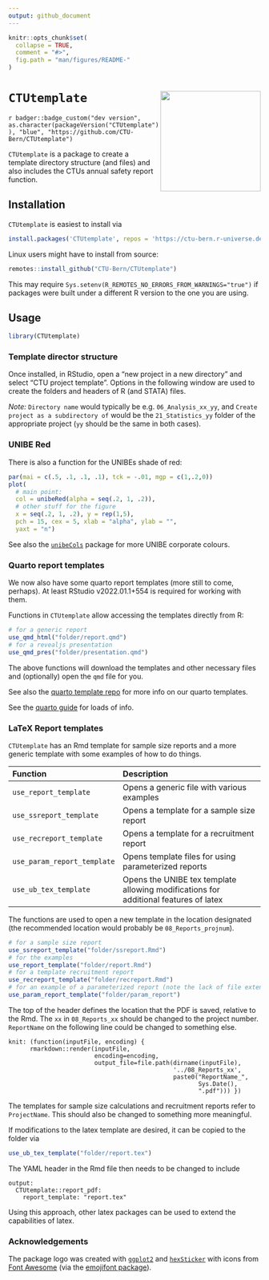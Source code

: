 ```yaml
---
output: github_document
---
```


<!-- README.md is generated from README.Rmd. Please edit that file -->

```r
knitr::opts_chunk$set(
  collapse = TRUE,
  comment = "#>",
  fig.path = "man/figures/README-"
)
```

# `CTUtemplate` <img src='man/figures/sticker.png' align="right" width="200">

`r badger::badge_custom("dev version", as.character(packageVersion("CTUtemplate")), "blue", "https://github.com/CTU-Bern/CTUtemplate")`

`CTUtemplate` is a package to create a template directory structure (and files) and also includes the CTUs annual safety report function.



## Installation

`CTUtemplate` is easiest to install via 

```r
install.packages('CTUtemplate', repos = 'https://ctu-bern.r-universe.dev')
```

Linux users might have to install from source:

```r
remotes::install_github("CTU-Bern/CTUtemplate")
```

This may require `Sys.setenv(R_REMOTES_NO_ERRORS_FROM_WARNINGS="true")` if packages were built under a different R version to the one you are using.

## Usage

```r
library(CTUtemplate)
```


### Template director structure

Once installed, in RStudio, open a "new project in a new directory" and select "CTU project template". Options in the following window are used to create the folders and headers of R (and STATA) files. 

*Note:* `Directory name` would typically be e.g. `06_Analysis_xx_yy`, and `Create project as a subdirectory of` would be the `21_Statistics_yy` folder of the appropriate project (`yy` should be the same in both cases).

### UNIBE Red

There is also a function for the UNIBEs shade of red:

```r
par(mai = c(.5, .1, .1, .1), tck = -.01, mgp = c(1,.2,0))
plot(
  # main point:
  col = unibeRed(alpha = seq(.2, 1, .2)), 
  # other stuff for the figure
  x = seq(.2, 1, .2), y = rep(1,5), 
  pch = 15, cex = 5, xlab = "alpha", ylab = "", 
  yaxt = "n")
```

See also the [`unibeCols`](https://github.com/CTU-Bern/unibeCols) package for more UNIBE corporate colours.


### Quarto report templates

We now also have some quarto report templates (more still to come, perhaps). At least RStudio v2022.01.1+554 is required for working with them. 

Functions in `CTUtemplate` allow accessing the templates directly from R:

```r
# for a generic report
use_qmd_html("folder/report.qmd")
# for a revealjs presentation
use_qmd_pres("folder/presentation.qmd")
```

The above functions will download the templates and other necessary files and (optionally) open the `qmd` file for you. 

See also the [quarto template repo](https://github.com/CTU-Bern/quarto) for more info on our quarto templates. 

See the [quarto guide](https://quarto.org/docs/guide/) for loads of info.


### LaTeX Report templates

`CTUtemplate` has an Rmd template for sample size reports and a more generic template
with some examples of how to do things. 

|Function                   |Description
|:--------------------------|:---------------------------------------
|`use_report_template`      |Opens a generic file with various examples
|`use_ssreport_template`    |Opens a template for a sample size report 
|`use_recreport_template`   |Opens a template for a recruitment report
|`use_param_report_template`|Opens template files for using parameterized reports
|`use_ub_tex_template`      |Opens the UNIBE tex template allowing modifications for additional features of latex

The functions 
are used to open a new template in the location designated (the recommended location
would probably be `08_Reports_projnum`).

```r
# for a sample size report
use_ssreport_template("folder/ssreport.Rmd")
# for the examples
use_report_template("folder/report.Rmd")
# for a template recruitment report
use_recreport_template("folder/recreport.Rmd")
# for an example of a parameterized report (note the lack of file extension here)
use_param_report_template("folder/param_report")
```

The top of the header defines the location that the PDF is saved, relative to the Rmd. The `xx` in `08_Reports_xx` should be changed to the project number. `ReportName` on the following line could be changed to something else.

```
knit: (function(inputFile, encoding) { 
      rmarkdown::render(inputFile,
                        encoding=encoding, 
                        output_file=file.path(dirname(inputFile), 
                                              '../08_Reports_xx', 
                                              paste0("ReportName_",
                                                     Sys.Date(),
                                                     ".pdf"))) })
```

The templates for sample size calculations and recruitment reports refer to `ProjectName`. This should also be changed to something more meaningful.

If modifications to the latex template are desired, it can be copied to the folder via

```r
use_ub_tex_template("folder/report.tex")
```

The YAML header in the Rmd file then needs to be changed to include

```
output: 
  CTUtemplate::report_pdf:
    report_template: "report.tex"
```

Using this approach, other latex packages can be used to extend the capabilities of latex.


### Acknowledgements

The package logo was created with [`ggplot2`](https://ggplot2.tidyverse.org/) and [`hexSticker`](https://github.com/GuangchuangYu/hexSticker) with icons from [Font Awesome](https://fontawesome.com/) (via the [emojifont package](https://github.com/GuangchuangYu/emojifont)).
